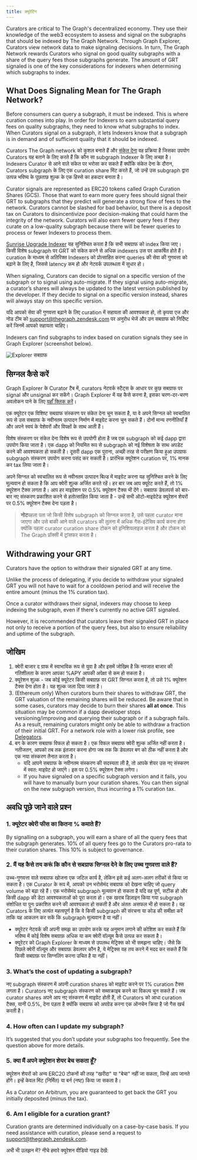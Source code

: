 ```yaml
---
title: क्यूरेटिंग
---
```


Curators are critical to The Graph's decentralized economy. They use their knowledge of the web3 ecosystem to assess and signal on the subgraphs that should be indexed by The Graph Network. Through Graph Explorer, Curators view network data to make signaling decisions. In turn, The Graph Network rewards Curators who signal on good quality subgraphs with a share of the query fees those subgraphs generate. The amount of GRT signaled is one of the key considerations for indexers when determining which subgraphs to index.

## What Does Signaling Mean for The Graph Network?

Before consumers can query a subgraph, it must be indexed. This is where curation comes into play. In order for Indexers to earn substantial query fees on quality subgraphs, they need to know what subgraphs to index. When Curators signal on a subgraph, it lets Indexers know that a subgraph is in demand and of sufficient quality that it should be indexed.

Curators The Graph network को कुशल बनाते हैं और [संकेत देना](#how-to-signal) वह प्रक्रिया है जिसका उपयोग Curators यह बताने के लिए करते हैं कि कौन सा subgraph Indexer के लिए अच्छा है। Indexers Curator से आने वाले संकेत पर भरोसा कर सकते हैं क्योंकि संकेत देना के दौरान, Curators subgraph के लिए एक curation share मिंट करते हैं, जो उन्हें उस subgraph द्वारा उत्पन्न भविष्य के पूछताछ शुल्क के एक हिस्से का हकदार बनाता है।

Curator signals are represented as ERC20 tokens called Graph Curation Shares (GCS). Those that want to earn more query fees should signal their GRT to subgraphs that they predict will generate a strong flow of fees to the network. Curators cannot be slashed for bad behavior, but there is a deposit tax on Curators to disincentivize poor decision-making that could harm the integrity of the network. Curators will also earn fewer query fees if they curate on a low-quality subgraph because there will be fewer queries to process or fewer Indexers to process them.

[Sunrise Upgrade Indexer](/archived/sunrise/#what-is-the-upgrade-indexer) यह सुनिश्चित करता है कि सभी सबग्राफ को index किया जाए। किसी विशेष subgraph पर GRT को संकेत करने से अधिक indexers उस पर आकर्षित होते हैं। curation के माध्यम से अतिरिक्त Indexers को प्रोत्साहित करना queries की सेवा की गुणवत्ता को बढ़ाने के लिए है, जिससे latency कम हो और नेटवर्क उपलब्धता में सुधार हो।

When signaling, Curators can decide to signal on a specific version of the subgraph or to signal using auto-migrate. If they signal using auto-migrate, a curator’s shares will always be updated to the latest version published by the developer. If they decide to signal on a specific version instead, shares will always stay on this specific version.

यदि आपको सेवा की गुणवत्ता बढ़ाने के लिए curation में सहायता की आवश्यकता हो, तो कृपया एज और नोड टीम को support@thegraph.zendesk.com पर अनुरोध भेजें और उन सबग्राफ को निर्दिष्ट करें जिनमें आपको सहायता चाहिए।

Indexers can find subgraphs to index based on curation signals they see in Graph Explorer (screenshot below).

![Explorer सबग्राफ](/img/explorer-subgraphs.png)

## सिग्नल कैसे करें

Graph Explorer के Curator टैब में, curators नेटवर्क स्टैट्स के आधार पर कुछ सबग्राफ पर signal और unsignal कर सकेंगे। Graph Explorer में यह कैसे करना है, इसका चरण-दर-चरण अवलोकन पाने के लिए [यहाँ क्लिक करें](/subgraphs/explorer/)।

एक क्यूरेटर एक विशिष्ट सबग्राफ संस्करण पर संकेत देना चुन सकता है, या वे अपने सिग्नल को स्वचालित रूप से उस सबग्राफ के नवीनतम उत्पादन निर्माण में माइग्रेट करना चुन सकते हैं। दोनों मान्य रणनीतियाँ हैं और अपने स्वयं के पेशेवरों और विपक्षों के साथ आती हैं।

विशेष संस्करण पर संकेत देना विशेष रूप से उपयोगी होता है जब एक subgraph को कई dapp द्वारा उपयोग किया जाता है। एक dapp को नियमित रूप से subgraph को नई विशेषता के साथ अपडेट करने की आवश्यकता हो सकती है। दूसरी dapp एक पुराना, अच्छी तरह से परीक्षण किया हुआ उपग्राफ subgraph संस्करण उपयोग करना पसंद कर सकती है। प्रारंभिक क्यूरेशन curation पर, 1% मानक कर tax लिया जाता है।

अपने सिग्नल को स्वचालित रूप से नवीनतम उत्पादन बिल्ड में माइग्रेट करना यह सुनिश्चित करने के लिए मूल्यवान हो सकता है कि आप क्वेरी शुल्क अर्जित करते रहें। हर बार जब आप क्यूरेट करते हैं, तो 1% क्यूरेशन टैक्स लगता है। आप हर माइग्रेशन पर 0.5% क्यूरेशन टैक्स भी देंगे। सबग्राफ डेवलपर्स को बार-बार नए संस्करण प्रकाशित करने से हतोत्साहित किया जाता है - उन्हें सभी ऑटो-माइग्रेटेड क्यूरेशन शेयरों पर 0.5% क्यूरेशन टैक्स देना पड़ता है।

> **नोट**पहला पता जो किसी विशेष subgraph को सिग्नल करता है, उसे पहला curator माना जाएगा और उसे बाकी आने वाले curators की तुलना में अधिक गैस-इंटेंसिव कार्य करना होगा क्योंकि पहला curator curation share टोकन को इनिशियलाइज़ करता है और टोकन को The Graph प्रॉक्सी में ट्रांसफर करता है।

## Withdrawing your GRT

Curators have the option to withdraw their signaled GRT at any time.

Unlike the process of delegating, if you decide to withdraw your signaled GRT you will not have to wait for a cooldown period and will receive the entire amount (minus the 1% curation tax).

Once a curator withdraws their signal, indexers may choose to keep indexing the subgraph, even if there's currently no active GRT signaled.

However, it is recommended that curators leave their signaled GRT in place not only to receive a portion of the query fees, but also to ensure reliability and uptime of the subgraph.

## जोखिम

1. क्वेरी बाजार द ग्राफ में स्वाभाविक रूप से युवा है और इसमें जोखिम है कि नवजात बाजार की गतिशीलता के कारण आपका %APY आपकी अपेक्षा से कम हो सकता है।
2. क्यूरेशन शुल्क  - जब कोई क्यूरेटर किसी सबग्राफ़ पर GRT सिग्नल करता है, तो उसे 1% क्यूरेशन टैक्स देना होता है। यह शुल्क जला दिया जाता है।
3. (Ethereum only) When curators burn their shares to withdraw GRT, the GRT valuation of the remaining shares will be reduced. Be aware that in some cases, curators may decide to burn their shares **all at once**. This situation may be common if a dapp developer stops versioning/improving and querying their subgraph or if a subgraph fails. As a result, remaining curators might only be able to withdraw a fraction of their initial GRT. For a network role with a lower risk profile, see [Delegators](/resources/roles/delegating/delegating/).
4. बग के कारण सबग्राफ विफल हो सकता है। एक विफल सबग्राफ क्वेरी शुल्क अर्जित नहीं करता है। नतीजतन, आपको तब तक इंतजार करना होगा जब तक कि डेवलपर बग को ठीक नहीं करता है और एक नया संस्करण तैनात करता है।
   - यदि आपने सबग्राफ के नवीनतम संस्करण की सदस्यता ली है, तो आपके शेयर उस नए संस्करण में स्वत: माइग्रेट हो जाएंगे। इस पर 0.5% क्यूरेशन टैक्स लगेगा।
   - If you have signaled on a specific subgraph version and it fails, you will have to manually burn your curation shares. You can then signal on the new subgraph version, thus incurring a 1% curation tax.

## अवधि पूछे जाने वाले प्रश्न

### 1. क्यूरेटर क्वेरी फीस का कितना % कमाते हैं?

By signalling on a subgraph, you will earn a share of all the query fees that the subgraph generates. 10% of all query fees go to the Curators pro-rata to their curation shares. This 10% is subject to governance.

### 2. मैं यह कैसे तय करूं कि कौन से सबग्राफ सिग्नल देने के लिए उच्च गुणवत्ता वाले हैं?

उच्च-गुणवत्ता वाले सबग्राफ खोजना एक जटिल कार्य है, लेकिन इसे कई अलग-अलग तरीकों से किया जा सकता है। एक Curator के रूप में, आपको उन भरोसेमंद सबग्राफ को देखना चाहिए जो query volume को बढ़ा रहे हैं। एक भरोसेमंद subgraph मूल्यवान हो सकता है यदि वह पूर्ण, सटीक हो और किसी dapp की डेटा आवश्यकताओं को पूरा करता हो। एक खराब डिज़ाइन किया गया subgraph संशोधित या पुनः प्रकाशित करने की आवश्यकता हो सकती है और अंततः असफल भी हो सकता है। यह Curators के लिए अत्यंत महत्वपूर्ण है कि वे किसी subgraph की संरचना या कोड की समीक्षा करें ताकि यह आकलन कर सकें कि subgraph मूल्यवान है या नहीं।

- क्यूरेटर नेटवर्क की अपनी समझ का उपयोग करके यह अनुमान लगाने की कोशिश कर सकते हैं कि भविष्य में कोई विशेष सबग्राफ़ अधिक या कम क्वेरी वॉल्यूम कैसे उत्पन्न कर सकता है।
- क्यूरेटर को Graph Explorer के माध्यम से उपलब्ध मेट्रिक्स को भी समझना चाहिए। जैसे कि पिछले क्वेरी वॉल्यूम और सबग्राफ़ डेवलपर कौन है, ये मेट्रिक्स यह तय करने में मदद कर सकते हैं कि किसी सबग्राफ़ पर सिग्नलिंग करना उचित है या नहीं।

### 3. What’s the cost of updating a subgraph?

नए subgraph संस्करण में अपनी curation shares को माइग्रेट करने पर 1% curation टैक्स लगता है। Curators नए subgraph संस्करण को सब्सक्राइब करने का विकल्प चुन सकते हैं। जब curator shares अपने आप नए संस्करण में माइग्रेट होती हैं, तो Curators को आधा curation टैक्स, यानी 0.5%, देना पड़ता है क्योंकि सबग्राफ को अपग्रेड करना एक ऑनचेन क्रिया है जो गैस खर्च करती है।

### 4. How often can I update my subgraph?

It’s suggested that you don’t update your subgraphs too frequently. See the question above for more details.

### 5. क्या मैं अपने क्यूरेशन शेयर बेच सकता हूँ?

क्यूरेशन शेयरों को अन्य ERC20 टोकनों की तरह "खरीदा" या "बेचा" नहीं जा सकता, जिन्हें आप जानते होंगे। इन्हें केवल मिंट (निर्मित) या बर्न (नष्ट) किया जा सकता है।

As a Curator on Arbitrum, you are guaranteed to get back the GRT you initially deposited (minus the tax).

### 6. Am I eligible for a curation grant?

Curation grants are determined individually on a case-by-case basis. If you need assistance with curation, please send a request to support@thegraph.zendesk.com.

अभी भी उलझन में? नीचे हमारे क्यूरेशन वीडियो गाइड देखें:

<VideoEmbed youtube="VytTEcf0dxQ" />
